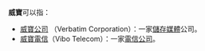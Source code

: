 '''威寶'''可以指：
*[[威寶公司|威寶公司]] （Verbatim Corporation）：一家[[儲存裝置|儲存媒體]]公司。
*[[威寶電信|威寶電信]]（Vibo Telecom）：一家[[電信公司|電信公司]]。
{{disambig|Cat=組織機構消歧義}}